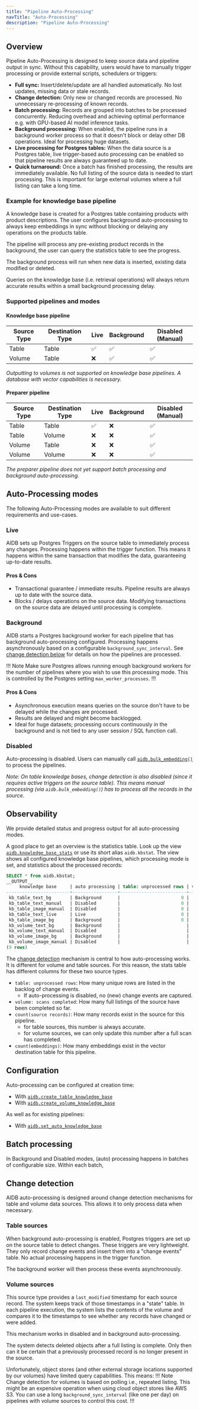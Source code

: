 ```yaml
---
title: "Pipeline Auto-Processing"
navTitle: "Auto-Processing"
description: "Pipeline Auto-Processing"
---
```


## Overview
Pipeline Auto-Processing is designed to keep source data and pipeline output in sync. Without this capability, users would have to
manually trigger processing or provide external scripts, schedulers or triggers:
- **Full sync:** Insert/delete/update are all handled automatically. No lost updates, missing data or stale records.
- **Change detection:** Only new or changed records are processed. No unnecessary re-processing of known records.
- **Batch processing:** Records are grouped into batches to be processed concurrently. Reducing overhead and achieving optimal performance e.g. with GPU-based AI model inference tasks.
- **Background processing:** When enabled, the pipeline runs in a background worker process so that it doesn't block or delay other DB operations. Ideal for processing huge datasets.
- **Live processing for Postgres tables:** When the data source is a Postgres table, live trigger-based auto processing can be enabled so that pipeline results are always guaranteed up to date.
- **Quick turnaround:** Once a batch has finished processing, the results are immediately available. No full listing of the source data is needed to start processing. This is important for large external volumes where a full listing can take a long time.

### Example for knowledge base pipeline
A knowledge base is created for a Postgres table containing products with product descriptions.
The user configures background auto-processing to always keep embeddings in sync without blocking or delaying any operations on the products table.

The pipeline will process any pre-existing product records in the background, the user can query the statistics table to see the progress.

The background process will run when new data is inserted, existing data modified or deleted.

Queries on the knowledge base (i.e. retrieval operations) will always return accurate results within a small background processing delay.


### Supported pipelines and modes
#### Knowledge base pipeline

| Source Type | Destination Type | Live | Background | Disabled (Manual) |
|-------------|------------------|------|------------|-------------------|
| Table       | Table            | ✅    | ✅          | ✅                 |
| Volume      | Table            | ❌    | ✅          | ✅                 |
_Outputting to volumes is not supported on knowledge base pipelines. A database with vector capabilities is necessary._


#### Preparer pipeline
| Source Type | Destination Type | Live | Background | Disabled (Manual) |
|-------------|------------------|------|------------|-------------------|
| Table       | Table            | ✅    | ❌          | ✅                 |
| Table       | Volume           | ❌    | ❌          | ✅                 |
| Volume      | Table            | ❌    | ❌          | ✅                 |
| Volume      | Volume           | ❌    | ❌          | ✅                 |

_The preparer pipeline does not yet support batch processing and background auto-processing._

## Auto-Processing modes
The following Auto-Processing modes are available to suit different requirements and use-cases.


### Live
AIDB sets up Postgres Triggers on the source table to immediately process any changes. Processing happens within the trigger function.
This means it happens within the same transaction that modifies the data, guaranteeing up-to-date results.

#### Pros & Cons
- Transactional guarantee / immediate results. Pipeline results are always up to date with the source data.
- Blocks / delays operations on the source data. Modifying transactions on the source data are delayed until processing is complete.

### Background
AIDB starts a Postgres background worker for each pipeline that has background auto-processing configured.
Processing happens asynchronously based on a configurable `background_sync_interval`. See [change detection below](#change-detection) for details on how the pipelines are processed.

!!! Note
Make sure Postgres allows running enough background workers for the number of pipelines where you wish to use this processing mode. This is controlled by the Postgres setting `max_worker_processes`.
!!!

#### Pros & Cons
- Asynchronous execution means queries on the source don't have to be delayed while the changes are processed.
- Results are delayed and might become backlogged.
- Ideal for huge datasets; processing occurs continuously in the background and is not tied to any user session / SQL function call.

### Disabled
Auto-processing is disabled. Users can manually call [`aidb.bulk_embedding()`](../reference/knowledge_bases#aidbbulk_embedding) to process the pipelines.

_Note: On table knowledge bases, change detection is also disabled (since it requires active triggers on the source table). This means manual processing (via `aidb.bulk_embedding()`) has to process all the records in the source._




## Observability
We provide detailed status and progress output for all auto-processing modes.

A good place to get an overview is the statistics table.
Look up the view [`aidb.knowledge_base_stats`](../reference/knowledge_bases#aidbknowledge_base_stats) or use its short alias `aidb.kbstat`. The view shows all configured knowledge base pipelines,
which processing mode is set, and statistics about the processed records:
```sql
SELECT * from aidb.kbstat;
__OUTPUT__
     knowledge base     | auto processing | table: unprocessed rows | volume: scans completed | count(source records) | count(embeddings)
------------------------+-----------------+-------------------------+-------------------------+-----------------------+-------------------
 kb_table_text_bg       | Background      |                       0 |                         |                    15 |                15
 kb_table_text_manual   | Disabled        |                       0 |                         |                    15 |                15
 kb_table_image_manual  | Disabled        |                       0 |                         |                     3 |                 3
 kb_table_text_live     | Live            |                       0 |                         |                    15 |                15
 kb_table_image_bg      | Background      |                       0 |                         |                     3 |                 3
 kb_volume_text_bg      | Background      |                         |                       6 |                     7 |                 7
 kb_volume_text_manual  | Disabled        |                         |                       0 |                     0 |                 0
 kb_volume_image_bg     | Background      |                         |                       4 |                   177 |                 6
 kb_volume_image_manual | Disabled        |                         |                       1 |                   177 |                 6
(9 rows)
```

The [change detection](#change-detection) mechanism is central to how auto-processing works. It is different for volume and table sources.
For this reason, the stats table has different columns for these two source types.

* `table: unprocessed rows`: How many unique rows are listed in the backlog of change events.
  * If auto-processing is disabled, no (new) change events are captured.
* `volume: scans completed`: How many full listings of the source have been completed so far.
* `count(source records)`: How many records exist in the source for this pipeline.
  * for table sources, this number is always accurate.
  * for volume sources, we can only update this number after a full scan has completed.
* `count(embeddings)`: How many embeddings exist in the vector destination table for this pipeline.



## Configuration
Auto-processing can be configured at creation time:
- With [`aidb.create_table_knowledge_base`](../reference/knowledge_bases#aidbcreate_table_knowledge_base)
- With [`aidb.create_volume_knowledge_base`](../reference/knowledge_bases#aidbcreate_volume_knowledge_base)

As well as for existing pipelines:
- With [`aidb.set_auto_knowledge_base`](../reference/knowledge_bases#aidbset_auto_knowledge_base)

## Batch processing
In Background and Disabled modes, (auto) processing happens in batches of configurable size. Within each batch,

## Change detection
AIDB auto-processing is designed around change detection mechanisms for table and volume data sources. This allows it to only
process data when necessary.

### Table sources
When background auto-processing is enabled, Postgres triggers are set up on the source table to detect changes. These triggers are very lightweight.
They only record change events and insert them into a "change events" table. No actual processing happens in the trigger function.

The background worker will then process these events asynchronously.

### Volume sources
This source type provides a `last_modified` timestamp for each source record. The system keeps track of those timestamps in a "state" table.
In each pipeline execution, the system lists the contents of the volume and compares it to the timestamps to see whether any records have changed or were added.

This mechanism works in disabled and in background auto-processing.

The system detects deleted objects after a full listing is complete. Only then can it be certain that a previously processed record is no longer present in the source.

Unfortunately, object stores (and other external storage locations supported by our volumes) have limited query capabilities. This means:
!!! Note
Change detection for volumes is based on polling i.e., repeated listing. This might be an expensive operation when using cloud object stores like AWS S3.
You can use a long `background_sync_interval` (like one per day) on pipelines with volume sources to control this cost.
!!!
